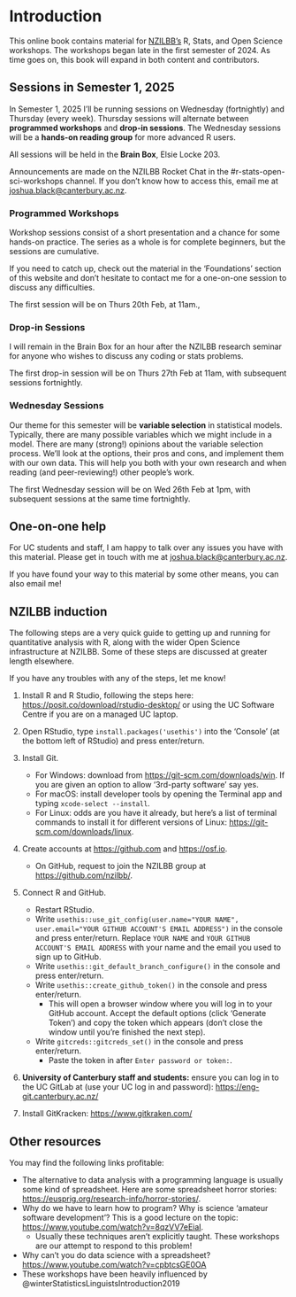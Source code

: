 # Introduction {.unnumbered}

This online book contains material for [NZILBB's](https://www.canterbury.ac.nz/research/about-uc-research/research-groups-and-centres/new-zealand-institute-of-language-brain-and-behaviour)
R, Stats, and Open Science workshops. The workshops began late in the first 
semester of 2024. As time goes on, this book will expand in both content and
contributors. 

## Sessions in Semester 1, 2025

In Semester 1, 2025 I'll be running sessions on Wednesday (fortnightly) and
Thursday (every week). Thursday sessions will alternate between **programmed
workshops** and **drop-in sessions**. The Wednesday sessions will be a
**hands-on reading group** for more advanced R users.

All sessions will be held in the **Brain Box**, Elsie Locke 203.

Announcements are made on the NZILBB Rocket Chat in the #r-stats-open-sci-workshops
channel. If you don't know how to access this, email me at <joshua.black@canterbury.ac.nz>.

### Programmed Workshops

Workshop sessions consist of a short presentation and a chance for some hands-on
practice. The series as a whole is for complete beginners, but the sessions are
cumulative.

If you need to catch up, check out the material in the 'Foundations' section
of this website and don't hesitate to contact me for a one-on-one session to
discuss any difficulties.

The first session will be on Thurs 20th Feb, at 11am.,

### Drop-in Sessions

I will remain in the Brain Box for an hour after the NZILBB research seminar for
anyone who wishes to discuss any coding or stats problems.

The first drop-in session will be on Thurs 27th Feb at 11am, with subsequent
sessions fortnightly.

### Wednesday Sessions

Our theme for this semester will be **variable selection** in statistical
models. Typically, there are many possible variables which we might include in a
model. There are many (strong!) opinions about the variable selection process.
We'll look at the options, their pros and cons, and implement them with our own
data. This will help you both with your own research and when reading (and
peer-reviewing!) other people's work.

The first Wednesday session will be on Wed 26th Feb at 1pm, with subsequent sessions
at the same time fortnightly.

## One-on-one help

For UC students and staff, I am happy to talk over any issues you have with this
material. Please get in touch with me at <joshua.black@canterbury.ac.nz>.

If you have found your way to this material by some other means, you can also
email me!

## NZILBB induction {#sec-induction}

The following steps are a very quick guide to getting up and running for 
quantitative analysis with R, along with the wider Open Science 
infrastructure at NZILBB. Some of these steps are discussed at greater length
elsewhere.

If you have any troubles with any of the steps, let me know!

1. Install R and R Studio, following the steps here: <https://posit.co/download/rstudio-desktop/> or using the UC Software Centre if you are on a managed UC laptop.
2. Open RStudio, type `install.packages('usethis')` into the 'Console' (at the bottom left of RStudio) 
and press enter/return.
3. Install Git.
    - For Windows: download from <https://git-scm.com/downloads/win>. If you 
    are given an option to allow '3rd-party software' say yes.
    - For macOS: install developer tools by opening the Terminal app and typing
    `xcode-select --install`.
    - For Linux: odds are you have it already, but here's a list of terminal
    commands to install it for different versions of Linux: <https://git-scm.com/downloads/linux>.
        
4. Create accounts at <https://github.com> and <https://osf.io>.
    - On GitHub, request to join the NZILBB group at <https://github.com/nzilbb/>.

5. Connect R and GitHub.
    - Restart RStudio.
    - Write 
    `usethis::use_git_config(user.name="YOUR NAME", user.email="YOUR GITHUB ACCOUNT'S EMAIL ADDRESS")`
    in the console and press enter/return. Replace `YOUR NAME` and `YOUR GITHUB ACCOUNT'S EMAIL ADDRESS` with
    your name and the email you used to sign up to GitHub.
    - Write `usethis::git_default_branch_configure()` in the console and press
    enter/return.
    - Write `usethis::create_github_token()` in the console and press enter/return.
        - This will open a browser window where you will log in to your GitHub
        account. Accept the default options (click 'Generate Token') and copy 
        the token which appears (don't close the window until you're finished
        the next step).
    - Write `gitcreds::gitcreds_set()` in the console and press enter/return.
        - Paste the token in after `Enter password or token:`.

6. **University of Canterbury staff and students:** ensure you can log in to 
  the UC GitLab at (use your UC log in and password): <https://eng-git.canterbury.ac.nz/>

7. Install GitKracken: <https://www.gitkraken.com/>

## Other resources

You may find the following links profitable: 

- The alternative to data analysis with a programming language is usually some 
kind of spreadsheet. Here are some spreadsheet horror stories: 
<https://eusprig.org/research-info/horror-stories/>.
- Why do we have to learn how to program? Why is science 'amateur software 
development'? This is a good lecture on the topic: 
<https://www.youtube.com/watch?v=8qzVV7eEiaI>.
  - Usually these techniques aren't explicitly taught. These workshops are our
  attempt to respond to this problem!
- Why can't you do data science with a spreadsheet? <https://www.youtube.com/watch?v=cpbtcsGE0OA>
- These workshops have been heavily influenced by @winterStatisticsLinguistsIntroduction2019


